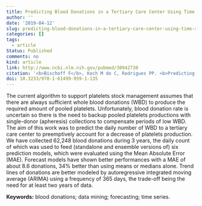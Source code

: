 ```yaml
---
title: Predicting Blood Donations in a Tertiary Care Center Using Time Series Forecasting.
author: ''
date: '2019-04-12'
slug: predicting-blood-donations-in-a-tertiary-care-center-using-time-series-forecasting
categories: []
tags: 
  - article
Status: Published
comments: no
kind: article
link: http://www.ncbi.nlm.nih.gov/pubmed/30942730
citation: '<b>Bischoff F</b>, Koch M do C, Rodrigues PP. <b>Predicting Blood Donations in a Tertiary Care Center Using Time Series Forecasting</b>. <em>Studies in health technology and informatics</em>. 2019;258:135-139.'
doi: 10.3233/978-1-61499-959-1-135
---
```


The current algorithm to support platelets stock management assumes that there are always sufficient whole blood donations (WBD) to produce the required amount of pooled platelets. Unfortunately, blood donation rate is uncertain so there is the need to backup pooled platelets productions with single-donor (apheresis) collections to compensate periods of low WBD. The aim of this work was to predict the daily number of WBD to a tertiary care center to preemptively account for a decrease of platelets production. We have collected 62,248 blood donations during 3 years, the daily count of which was used to feed (standalone and ensemble versions of) six prediction models, which were evaluated using the Mean Absolute Error (MAE). Forecast models have shown better performances with a MAE of about 8.6 donations, 34% better than using means or medians alone. Trend lines of donations are better modeled by autoregressive integrated moving average (ARIMA) using a frequency of 365 days, the trade-off being the need for at least two years of data.

**Keywords:** blood donations; data mining; forecasting; time series.
